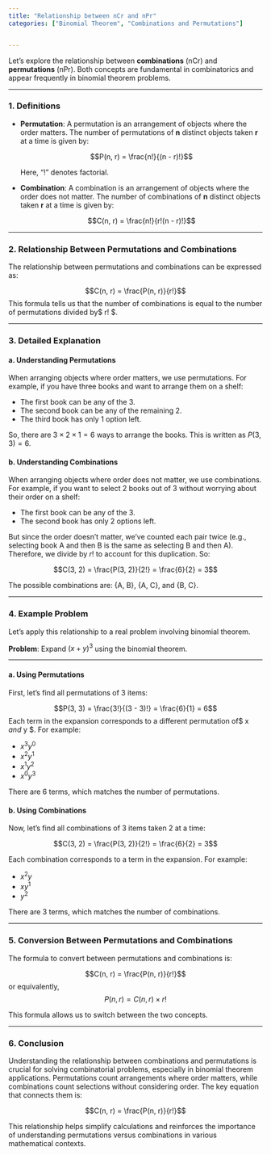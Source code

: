 ```yaml
---
title: "Relationship between nCr and nPr"
categories: ["Binomial Theorem", "Combinations and Permutations"]


---
```




Let's explore the relationship between **combinations** (nCr) and **permutations** (nPr). Both concepts are fundamental in combinatorics and appear frequently in binomial theorem problems.

---

### 1. Definitions

- **Permutation**: A permutation is an arrangement of objects where the order matters. The number of permutations of **n** distinct objects taken **r** at a time is given by:
  
  $$P(n, r) = \frac{n!}{(n - r)!}$$
  
  Here, "!" denotes factorial.

- **Combination**: A combination is an arrangement of objects where the order does not matter. The number of combinations of **n** distinct objects taken **r** at a time is given by:
  
  $$C(n, r) = \frac{n!}{r!(n - r)!}$$

---

### 2. Relationship Between Permutations and Combinations

The relationship between permutations and combinations can be expressed as:

$$C(n, r) = \frac{P(n, r)}{r!}$$This formula tells us that the number of combinations is equal to the number of permutations divided by$ r! $.

---

### 3. Detailed Explanation

#### a. **Understanding Permutations**

When arranging objects where order matters, we use permutations. For example, if you have three books and want to arrange them on a shelf:

- The first book can be any of the 3.
- The second book can be any of the remaining 2.
- The third book has only 1 option left.

So, there are $3 \times 2 \times 1 = 6$ ways to arrange the books. This is written as $P(3, 3) = 6$.

#### b. **Understanding Combinations**

When arranging objects where order does not matter, we use combinations. For example, if you want to select 2 books out of 3 without worrying about their order on a shelf:

- The first book can be any of the 3.
- The second book has only 2 options left.

But since the order doesn't matter, we've counted each pair twice (e.g., selecting book A and then B is the same as selecting B and then A). Therefore, we divide by $r!$ to account for this duplication. So:

$$C(3, 2) = \frac{P(3, 2)}{2!} = \frac{6}{2} = 3$$

The possible combinations are: {A, B}, {A, C}, and {B, C}.

---

### 4. Example Problem

Let's apply this relationship to a real problem involving binomial theorem.

**Problem**: Expand $(x + y)^3$ using the binomial theorem.

---

#### a. **Using Permutations**

First, let's find all permutations of 3 items:

$$P(3, 3) = \frac{3!}{(3 - 3)!} = \frac{6}{1} = 6$$Each term in the expansion corresponds to a different permutation of$ x $and$ y $. For example:

- $x^3 y^0$
- $x^2 y^1$
- $x^1 y^2$
- $x^0 y^3$

There are 6 terms, which matches the number of permutations.

#### b. **Using Combinations**

Now, let's find all combinations of 3 items taken 2 at a time:

$$C(3, 2) = \frac{P(3, 2)}{2!} = \frac{6}{2} = 3$$

Each combination corresponds to a term in the expansion. For example:

- $x^2 y$
- $x y^1$
- $y^2$

There are 3 terms, which matches the number of combinations.

---

### 5. Conversion Between Permutations and Combinations

The formula to convert between permutations and combinations is:

$$C(n, r) = \frac{P(n, r)}{r!}$$or equivalently,$$P(n, r) = C(n, r) \times r!$$

This formula allows us to switch between the two concepts.

---

### 6. Conclusion

Understanding the relationship between combinations and permutations is crucial for solving combinatorial problems, especially in binomial theorem applications. Permutations count arrangements where order matters, while combinations count selections without considering order. The key equation that connects them is:

$$C(n, r) = \frac{P(n, r)}{r!}$$

This relationship helps simplify calculations and reinforces the importance of understanding permutations versus combinations in various mathematical contexts.
